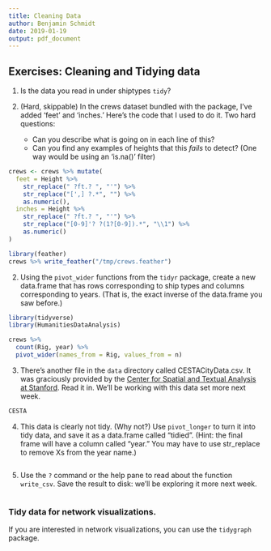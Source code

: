 ```yaml
---
title: Cleaning Data
author: Benjamin Schmidt
date: 2019-01-19
output: pdf_document
---
```



## Exercises: Cleaning and Tidying data

1. Is the data you read in under shiptypes `tidy`?

2. (Hard, skippable) In the crews dataset bundled with the package, I've added 'feet' and 'inches.'
   Here's the code that I used to do it.
   Two hard questions:
   
   * Can you describe what is going on in each line of this?
   * Can you find any examples of heights that this *fails* to detect?
      (One way would be using an 'is.na()' filter)
   

```r

crews <- crews %>% mutate(
  feet = Height %>%
    str_replace(" ?ft.? ", "'") %>%
    str_replace("[',] ?.*", "") %>% 
    as.numeric(),
  inches = Height %>% 
    str_replace(" ?ft.? ", "'") %>%
    str_replace("[0-9]'? ?(1?[0-9]).*", "\\1") %>% 
    as.numeric()
)

library(feather)
crews %>% write_feather("/tmp/crews.feather")

```

2. Using the `pivot_wider` functions from the `tidyr` package, create a new data.frame that has rows corresponding to ship types and columns corresponding to years. (That is, the exact inverse of the data.frame you saw before.)

``` r
library(tidyverse)
library(HumanitiesDataAnalysis)

crews %>%
  count(Rig, year) %>%
  pivot_wider(names_from = Rig, values_from = n)
```

3. There's another file in the `data` directory called CESTACityData.csv. It was graciously provided by the [Center for Spatial and Textual Analysis at Stanford](https://cesta.stanford.edu/). Read it in. We'll be working with this data set more next week.

``` r
CESTA
```


4. This data is clearly not tidy. (Why not?) Use `pivot_longer` to turn it into tidy data, and save it as a data.frame called "tidied". (Hint: the final frame will have a column called "year." You may have to use str_replace to remove Xs from the year name.)

``` r

```

5. Use the `?` command or the help pane to read about the function `write_csv`. Save the result to disk: we'll be exploring it more next week.

``` r

```


### Tidy data for network visualizations.

If you are interested in network visualizations, you can use the `tidygraph` package.
